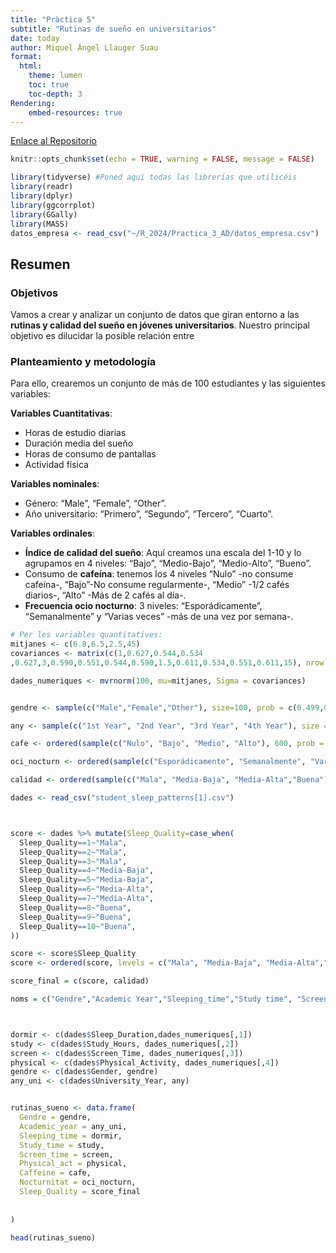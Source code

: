 ```yaml
---
title: "Pràctica 5"
subtitle: "Rutinas de sueño en universitarios"
date: today
author: Miquel Àngel Llauger Suau
format:
  html:
    theme: lumen
    toc: true
    toc-depth: 3
Rendering:
    embed-resources: true
---
```


[Enlace al Repositorio](https://github.com/MiquelAngelLlauger/Practica_5_AD.git)

```r
knitr::opts_chunk$set(echo = TRUE, warning = FALSE, message = FALSE)
```

```r
library(tidyverse) #Poned aquí todas las librerías que utilicéis
library(readr)
library(dplyr)
library(ggcorrplot)
library(GGally)
library(MASS)
datos_empresa <- read_csv("~/R_2024/Practica_3_AD/datos_empresa.csv")
```

## Resumen

### Objetivos

Vamos a crear y analizar un conjunto de datos que giran entorno a las **rutinas y calidad del sueño en jóvenes universitarios**. Nuestro principal objetivo es dilucidar la posible relación entre

### Planteamiento y metodología

Para ello, crearemos un conjunto de más de 100 estudiantes y las siguientes variables:

**Variables Cuantitativas**:

-   Horas de estudio diarias
-   Duración media del sueño
-   Horas de consumo de pantallas
-   Actividad física

**Variables nominales**:

-   Género: "Male", "Female", "Other".
-   Año universitario: "Primero", "Segundo", "Tercero", "Cuarto".

**Variables ordinales**:

-   **Índice de calidad del sueño**: Aquí creamos una escala del 1-10 y lo agrupamos en 4 niveles: "Bajo", "Medio-Bajo", "Medio-Alto", "Bueno".
-   Consumo de **cafeína**: tenemos los 4 niveles "Nulo" -no consume cafeína-, "Bajo"-No consume regularmente-, "Medio" -1/2 cafés diarios-, "Alto" -Más de 2 cafés al día-.
-   **Frecuencia ocio nocturno**: 3 niveles: "Esporádicamente", "Semanalmente" y "Varias veces" -más de una vez por semana-.

```r
# Per les variables quantitatives:
mitjanes <- c(6.8,6.5,2.5,45)
covariances <- matrix(c(1,0.627,0.544,0.534
,0.627,3,0.590,0.551,0.544,0.590,1.5,0.611,0.534,0.551,0.611,15), nrow = 4,ncol = 4)

dades_numeriques <- mvrnorm(100, mu=mitjanes, Sigma = covariances)


gendre <- sample(c("Male","Female","Other"), size=100, prob = c(0.499,0.499,0.002), replace = TRUE)

any <- sample(c("1st Year", "2nd Year", "3rd Year", "4th Year"), size =100, replace = TRUE)

cafe <- ordered(sample(c("Nulo", "Bajo", "Medio", "Alto"), 600, prob = c(0.2,0.3,0.4,0.1), replace = TRUE))

oci_nocturn <- ordered(sample(c("Esporádicamente", "Semanalmente", "Varias veces"), 600, prob = c(0.2,0.5,0.3), replace = TRUE),levels = c("Esporádicamente", "Semanalmente", "Varias veces"))

calidad <- ordered(sample(c("Mala", "Media-Baja", "Media-Alta","Buena"), 100, prob = c(0.2,0.4,0.25,0.15), replace = TRUE), levels = c("Mala", "Media-Baja", "Media-Alta","Buena"))

dades <- read_csv("student_sleep_patterns[1].csv")



score <- dades %>% mutate(Sleep_Quality=case_when(
  Sleep_Quality==1~"Mala",
  Sleep_Quality==2~"Mala",
  Sleep_Quality==3~"Mala",
  Sleep_Quality==4~"Media-Baja",
  Sleep_Quality==5~"Media-Baja",
  Sleep_Quality==6~"Media-Alta",
  Sleep_Quality==7~"Media-Alta",
  Sleep_Quality==8~"Buena",
  Sleep_Quality==9~"Buena",
  Sleep_Quality==10~"Buena",
))

score <- score$Sleep_Quality
score <- ordered(score, levels = c("Mala", "Media-Baja", "Media-Alta","Buena"))

score_final = c(score, calidad)

noms = c("Gendre","Academic Year","Sleeping_time","Study time", "Screen time", "Physical act", "Caffeine", "Nocturnal activity", "Sleep quality")



dormir <- c(dades$Sleep_Duration,dades_numeriques[,1])
study <- c(dades$Study_Hours, dades_numeriques[,2])
screen <- c(dades$Screen_Time, dades_numeriques[,3])
physical <- c(dades$Physical_Activity, dades_numeriques[,4])
gendre <- c(dades$Gender, gendre)
any_uni <- c(dades$University_Year, any)


rutinas_sueno <- data.frame(
  Gendre = gendre, 
  Academic_year = any_uni,
  Sleeping_time = dormir, 
  Study_time = study,
  Screen_time = screen, 
  Physical_act = physical, 
  Caffeine = cafe,
  Nocturnitat = oci_nocturn, 
  Sleep_Quality = score_final
  
  
)

head(rutinas_sueno)


```
